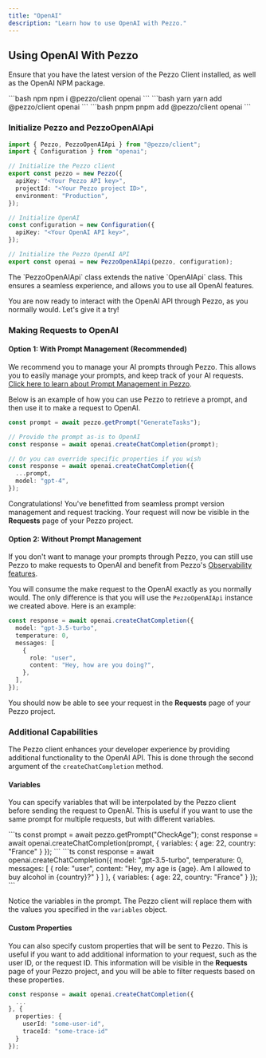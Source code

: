 ```yaml
---
title: "OpenAI"
description: "Learn how to use OpenAI with Pezzo."
---
```


## Using OpenAI With Pezzo

Ensure that you have the latest version of the Pezzo Client installed, as well as the OpenAI NPM package.

<CodeGroup>
  ```bash npm
  npm i @pezzo/client openai
  ```
  ```bash yarn
  yarn add @pezzo/client openai
  ```
  ```bash pnpm
  pnpm add @pezzo/client openai
  ```
</CodeGroup>

### Initialize Pezzo and PezzoOpenAIApi

```ts
import { Pezzo, PezzoOpenAIApi } from "@pezzo/client";
import { Configuration } from "openai";

// Initialize the Pezzo client
export const pezzo = new Pezzo({
  apiKey: "<Your Pezzo API key>",
  projectId: "<Your Pezzo project ID>",
  environment: "Production",
});

// Initialize OpenAI
const configuration = new Configuration({
  apiKey: "<Your OpenAI API key>",
});

// Initialize the Pezzo OpenAI API
export const openai = new PezzoOpenAIApi(pezzo, configuration);
```

<Tip>
  The `PezzoOpenAIApi` class extends the native `OpenAIApi` class. This ensures a seamless experience, and allows you to use all OpenAI features.
</Tip>

You are now ready to interact with the OpenAI API through Pezzo, as you normally would. Let's give it a try!

### Making Requests to OpenAI

#### Option 1: With Prompt Management (Recommended)

We recommend you to manage your AI prompts through Pezzo. This allows you to easily manage your prompts, and keep track of your AI requests. [Click here to learn about Prompt Management in Pezzo](platform/prompt-management).

Below is an example of how you can use Pezzo to retrieve a prompt, and then use it to make a request to OpenAI.

```ts
const prompt = await pezzo.getPrompt("GenerateTasks");

// Provide the prompt as-is to OpenAI
const response = await openai.createChatCompletion(prompt);

// Or you can override specific properties if you wish
const response = await openai.createChatCompletion({
  ...prompt,
  model: "gpt-4",
});
```

Congratulations! You've benefitted from seamless prompt version management and request tracking. Your request will now be visible in the **Requests** page of your Pezzo project.

#### Option 2: Without Prompt Management

If you don't want to manage your prompts through Pezzo, you can still use Pezzo to make requests to OpenAI and benefit from Pezzo's [Observability features](features/observability/overview).

You will consume the make request to the OpenAI exactly as you normally would. The only difference is that you will use the `PezzoOpenAIApi` instance we created above. Here is an example:

```ts
const response = await openai.createChatCompletion({
  model: "gpt-3.5-turbo",
  temperature: 0,
  messages: [
    {
      role: "user",
      content: "Hey, how are you doing?",
    },
  ],
});
```

You should now be able to see your request in the **Requests** page of your Pezzo project.

### Additional Capabilities

The Pezzo client enhances your developer experience by providing additional functionality to the OpenAI API. This is done through the second argument of the `createChatCompletion` method.

#### Variables

You can specify variables that will be interpolated by the Pezzo client before sending the request to OpenAI. This is useful if you want to use the same prompt for multiple requests, but with different variables.

<Tabs>
  <Tab title="With Prompt Management">
    ```ts
    const prompt = await pezzo.getPrompt("CheckAge");
    const response = await openai.createChatCompletion(prompt, {
      variables: {
        age: 22,
        country: "France"
      }
    });
    ```
  </Tab>
  <Tab title="Without Prompt Management">
    ```ts
    const response = await openai.createChatCompletion({
      model: "gpt-3.5-turbo",
      temperature: 0,
      messages: [
        {
          role: "user",
          content: "Hey, my age is {age}. Am I allowed to buy alcohol in {country}?"
        }
      ]
    }, {
      variables: {
        age: 22,
        country: "France"
      }
    });
    ```
  </Tab>
</Tabs>

Notice the variables in the prompt. The Pezzo client will replace them with the values you specified in the `variables` object.

#### Custom Properties

You can also specify custom properties that will be sent to Pezzo. This is useful if you want to add additional information to your request, such as the user ID, or the request ID. This information will be visible in the **Requests** page of your Pezzo project, and you will be able to filter requests based on these properties.

```ts
const response = await openai.createChatCompletion({
  ...
}, {
  properties: {
    userId: "some-user-id",
    traceId: "some-trace-id"
  }
});
```